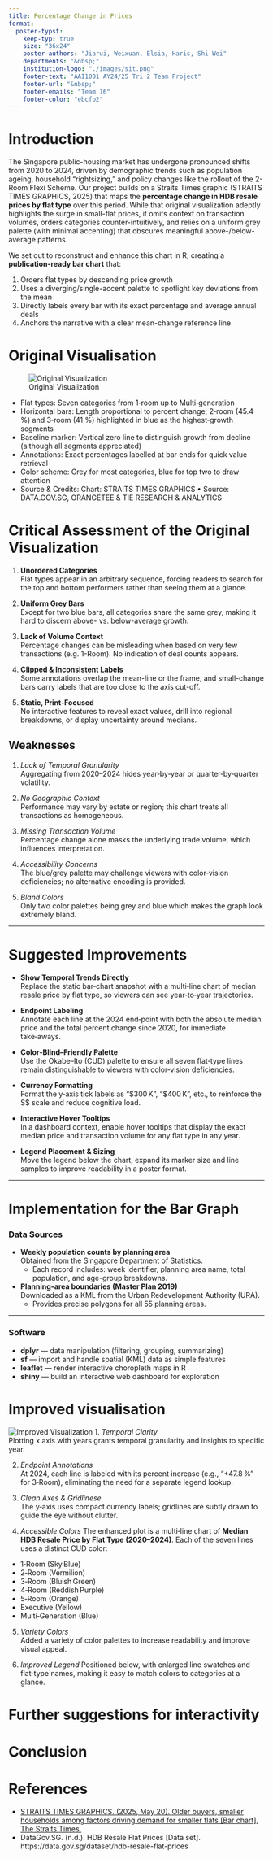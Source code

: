 ```yaml
---
title: Percentage Change in Prices
format:
  poster-typst: 
    keep-typ: true
    size: "36x24"
    poster-authors: "Jiarui, Weixuan, Elsia, Haris, Shi Wei"
    departments: "&nbsp;"
    institution-logo: "./images/sit.png"
    footer-text: "AAI1001 AY24/25 Tri 2 Team Project"
    footer-url: "&nbsp;"
    footer-emails: "Team 16"
    footer-color: "ebcfb2"
---
```


# Introduction

The Singapore public-housing market has undergone pronounced shifts from 2020 to 2024, driven by demographic trends such as population ageing, household “rightsizing,” and policy changes like the rollout of the 2-Room Flexi Scheme. Our project builds on a Straits Times graphic (STRAITS TIMES GRAPHICS, 2025) that maps the **percentage change in HDB resale prices by flat type** over this period. While that original visualization adeptly highlights the surge in small-flat prices, it omits context on transaction volumes, orders categories counter-intuitively, and relies on a uniform grey palette (with minimal accenting) that obscures meaningful above-/below-average patterns.

We set out to reconstruct and enhance this chart in R, creating a **publication-ready bar chart** that:

1. Orders flat types by descending price growth  
2. Uses a diverging/single-accent palette to spotlight key deviations from the mean  
3. Directly labels every bar with its exact percentage and average annual deals  
4. Anchors the narrative with a clear mean-change reference line  

# Original Visualisation
![Original Visualization](images/original.png)

- Flat types: Seven categories from 1‑room up to Multi‑generation  
- Horizontal bars: Length proportional to percent change; 2‑room (45.4 %) and 3‑room (41 %) highlighted in blue as the highest‑growth segments  
- Baseline marker: Vertical zero line to distinguish growth from decline (although all segments appreciated)  
- Annotations: Exact percentages labelled at bar ends for quick value retrieval  
- Color scheme: Grey for most categories, blue for top two to draw attention  
- Source & Credits: Chart: STRAITS TIMES GRAPHICS • Source: DATA.GOV.SG, ORANGETEE & TIE RESEARCH & ANALYTICS  

# Critical Assessment of the Original Visualization

1. **Unordered Categories**  
   Flat types appear in an arbitrary sequence, forcing readers to search for the top and bottom performers rather than seeing them at a glance.

2. **Uniform Grey Bars**  
   Except for two blue bars, all categories share the same grey, making it hard to discern above- vs. below-average growth.

3. **Lack of Volume Context**  
   Percentage changes can be misleading when based on very few transactions (e.g. 1-Room). No indication of deal counts appears.

4. **Clipped & Inconsistent Labels**  
   Some annotations overlap the mean-line or the frame, and small-change bars carry labels that are too close to the axis cut-off.

5. **Static, Print-Focused**  
   No interactive features to reveal exact values, drill into regional breakdowns, or display uncertainty around medians.
   
## Weaknesses

1. *Lack of Temporal Granularity*  
   Aggregating from 2020–2024 hides year‑by‑year or quarter‑by‑quarter volatility.

2. *No Geographic Context*  
   Performance may vary by estate or region; this chart treats all transactions as homogeneous.

3. *Missing Transaction Volume*  
   Percentage change alone masks the underlying trade volume, which influences interpretation.

4. *Accessibility Concerns*  
   The blue/grey palette may challenge viewers with color‑vision deficiencies; no alternative encoding is provided.

5. *Bland Colors*  
   Only two color palettes being grey and blue which makes the graph look extremely bland.

---

# Suggested Improvements

- **Show Temporal Trends Directly**  
  Replace the static bar‐chart snapshot with a multi‑line chart of median resale price by flat type, so viewers can see year‑to‑year trajectories.

- **Endpoint Labeling**  
  Annotate each line at the 2024 end‑point with both the absolute median price and the total percent change since 2020, for immediate take‑aways.

- **Color‑Blind–Friendly Palette**  
  Use the Okabe–Ito (CUD) palette to ensure all seven flat‑type lines remain distinguishable to viewers with color‑vision deficiencies.

- **Currency Formatting**  
  Format the y‑axis tick labels as “\$300 K”, “\$400 K”, etc., to reinforce the S\$ scale and reduce cognitive load.

- **Interactive Hover Tooltips**  
  In a dashboard context, enable hover tooltips that display the exact median price and transaction volume for any flat type in any year.

- **Legend Placement & Sizing**  
  Move the legend below the chart, expand its marker size and line samples to improve readability in a poster format.

---

# Implementation for the Bar Graph

### Data Sources  
- **Weekly population counts by planning area**  
  Obtained from the Singapore Department of Statistics.  
  - Each record includes: week identifier, planning area name, total population, and age-group breakdowns.  

- **Planning-area boundaries (Master Plan 2019)**  
  Downloaded as a KML from the Urban Redevelopment Authority (URA).  
  - Provides precise polygons for all 55 planning areas.  

---

### Software  
- **dplyr** — data manipulation (filtering, grouping, summarizing)  
- **sf** — import and handle spatial (KML) data as simple features  
- **leaflet** — render interactive choropleth maps in R  
- **shiny** — build an interactive web dashboard for exploration  

# Improved visualisation
![Improved Visualization](images/Improved Visualisation.png)
1. *Temporal Clarity*  
   Plotting x axis with years grants temporal granularity and insights to specific year.

2. *Endpoint Annotations*  
   At 2024, each line is labeled with its percent increase (e.g., “+47.8 %” for 3‑Room), eliminating the need for a separate legend lookup.

3. *Clean Axes & Gridlinese*  
   The y‑axis uses compact currency labels; gridlines are subtly drawn to guide the eye without clutter.


4. *Accessible Colors* 
    The enhanced plot is a multi‑line chart of **Median HDB Resale Price by Flat Type (2020–2024)**. Each of the seven lines uses a distinct CUD color:

- 1‑Room (Sky Blue)  
- 2‑Room (Vermilion)  
- 3‑Room (Bluish Green)  
- 4‑Room (Reddish Purple)  
- 5‑Room (Orange)  
- Executive (Yellow)  
- Multi‑Generation (Blue)

5. *Variety Colors*  
   Added a variety of color palettes to increase readability and improve visual appeal.

6. *Improved Legend*
   Positioned below, with enlarged line swatches and flat‑type names, making it easy to match colors to categories at a glance.


# Further suggestions for interactivity


# Conclusion


# References

- [STRAITS TIMES GRAPHICS. (2025, May 20). Older buyers, smaller households among factors driving demand for smaller flats [Bar chart]. The Straits Times.](https://www.straitstimes.com/singapore/older-buyers-smaller-households-among-factors-driving-demand-for-smaller-flats)
- DataGov.SG. (n.d.). HDB Resale Flat Prices [Data set]. https://data.gov.sg/dataset/hdb-resale-flat-prices
